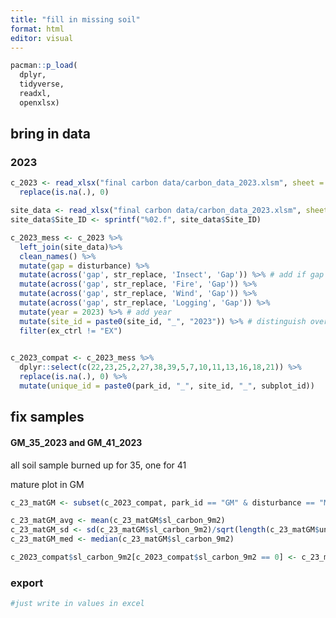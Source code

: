 ```yaml
---
title: "fill in missing soil"
format: html
editor: visual
---
```


```r
pacman::p_load(
  dplyr,
  tidyverse,
  readxl,
  openxlsx)
```

## bring in data

### 2023

```r
c_2023 <- read_xlsx("final carbon data/carbon_data_2023.xlsm", sheet = "Overall C") %>%
  replace(is.na(.), 0) 

site_data <- read_xlsx("final carbon data/carbon_data_2023.xlsm", sheet = "Subplot info")
site_data$Site_ID <- sprintf("%02.f", site_data$Site_ID)

c_2023_mess <- c_2023 %>%
  left_join(site_data)%>%
  clean_names() %>%
  mutate(gap = disturbance) %>%
  mutate(across('gap', str_replace, 'Insect', 'Gap')) %>% # add if gap or not gap
  mutate(across('gap', str_replace, 'Fire', 'Gap')) %>%
  mutate(across('gap', str_replace, 'Wind', 'Gap')) %>%
  mutate(across('gap', str_replace, 'Logging', 'Gap')) %>%
  mutate(year = 2023) %>% # add year
  mutate(site_id = paste0(site_id, "_", "2023")) %>% # distinguish overlapping site numbers by year
  filter(ex_ctrl != "EX") 
  

c_2023_compat <- c_2023_mess %>%
  dplyr::select(c(22,23,25,2,27,38,39,5,7,10,11,13,16,18,21)) %>%
  replace(is.na(.), 0) %>%
  mutate(unique_id = paste0(park_id, "_", site_id, "_", subplot_id))
```

## fix samples

#### GM_35_2023 and GM_41_2023

all soil sample burned up for 35, one for 41

mature plot in GM

```r
c_23_matGM <- subset(c_2023_compat, park_id == "GM" & disturbance == "Mature")

c_23_matGM_avg <- mean(c_23_matGM$sl_carbon_9m2)
c_23_matGM_sd <- sd(c_23_matGM$sl_carbon_9m2)/sqrt(length(c_23_matGM$unique_id))
c_23_matGM_med <- median(c_23_matGM$sl_carbon_9m2)

c_2023_compat$sl_carbon_9m2[c_2023_compat$sl_carbon_9m2 == 0] <- c_23_matGM_med
```

### export

```r
#just write in values in excel
```
